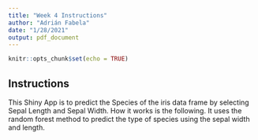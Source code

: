 ---
title: "Week 4 Instructions"
author: "Adrián Fabela"
date: "1/28/2021"
output: pdf_document
---

```{r setup, include=FALSE}
knitr::opts_chunk$set(echo = TRUE)
```

## Instructions

This Shiny App is to predict the Species of the iris data frame by selecting Sepal Length and Sepal Width.
How it works is the following. It uses the random forest method to predict the type of species using the sepal width and length.
 